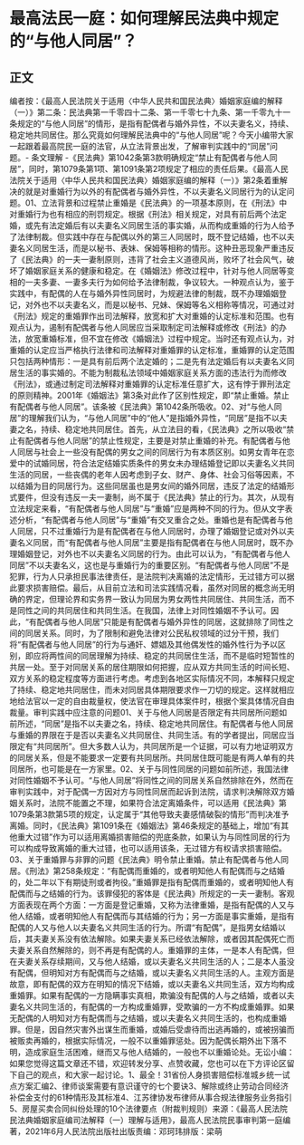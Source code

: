 # 最高法民一庭：如何理解民法典中规定的“与他人同居”？
## 正文
编者按：《最高人民法院关于适用〈中华人民共和国民法典〉婚姻家庭编的解释（一）》第二条：民法典第一千零四十二条、第一千零七十九条、第一千零九十一条规定的“与他人同居”的情形，是指有配偶者与婚外异性，不以夫妻名义，持续、稳定地共同居住。那么究竟如何理解民法典中的“与他人同居”呢？今天小编带大家一起跟着最高院民一庭的法官，从立法背景出发，了解审判实践中的“同居”问题。- 条文理解 -《民法典》第1042条第3款明确规定“禁止有配偶者与他人同居”，同时，第1079条第1项、第1091条第2项规定了相应的责任后果。《最高人民法院关于适用〈中华人民共和国民法典〉婚姻家庭编的解释（一）》第2条着重解决的就是对重婚行为以外的有配偶者与婚外异性，不以夫妻名义同居行为的认定问题。01、立法背景和过程禁止重婚是《民法典》的一项基本原则，在《刑法》中对重婚行为也有相应的刑罚规定。根据《刑法》相关规定，对具有前后两个法定婚，或先有法定婚后有以夫妻名义同居生活的事实婚，从而构成重婚的行为人给予了法律制裁。但实践中存在与配偶以外的第三人同居时，既不登记结婚，也不以夫妻名义同居生活，而是以秘书、表妹、保姆等相称的情形。这种丑恶现象严重违反了《民法典》的一夫一妻制原则，违背了社会主义道德风尚，败坏了社会风气，破坏了婚姻家庭关系的健康和稳定。在《婚姻法》修改过程中，针对与他人同居等变相的一夫多妻、一妻多夫行为如何给予法律制裁，争议较大。一种观点认为，鉴于实践中，有配偶的人在与婚外异性同居时，为规避法律的制裁，既不办理婚姻登记，对外也不以夫妻名义，而是以秘书、兄妹、保姆等名义相称等情况，可通过对《刑法》规定的重婚罪作出司法解释，放宽和扩大对重婚的认定标准和范围。也有观点认为，遏制有配偶者与他人同居应当采取制定司法解释或修改《刑法》的办法，放宽重婚标准，但不宜在修改《婚姻法》过程中规定。当时还有观点认为，对重婚的认定应当严格执行法律和司法解释对重婚罪的认定标准，重婚罪的认定范围只包括两种情形：一是具有前后两个法定婚的；二是先有法定婚后有以夫妻名义同居生活的事实婚的。不能为制裁私法领域中婚姻家庭关系方面的违法行为而修改《刑法》，或通过制定司法解释对重婚罪的认定标准任意扩大，这有悖于罪刑法定的原则精神。2001年《婚姻法》第3条对此作了区别性规定，即“禁止重婚。禁止有配偶者与他人同居”。该条被《民法典》第1042条所吸收。02、对“与他人同居”的理解我们认为，“与他人同居”中的“他人”是指婚外异性，“同居”是指不以夫妻之名，持续、稳定地共同居住。首先，从立法目的看，《民法典》之所以吸收“禁止有配偶者与他人同居”的禁止性规定，主要是对禁止重婚的补充。有配偶者与他人同居与社会上一些没有配偶的男女之间的同居行为有本质区别。如男女青年在恋爱中的试婚同居，符合法定结婚实质条件的男女未办理结婚登记即以夫妻名义共同生活的同居，一些丧偶的老年人因考虑到子女、财产、身体、社会习俗等因素，不以结婚为目的同居行为。这些同居虽也是男女间的婚外同居，违反了法定的结婚形式要件，但没有违反一夫一妻制，尚不属于《民法典》禁止的行为。其次，从现有立法规定来看，“有配偶者与他人同居”与“重婚”应是两种不同的行为。但从文字表述分析，“有配偶者与他人同居”与“重婚”有交叉重合之处。重婚也是有配偶者与他人同居，只不过重婚行为是有配偶者在与他人同居时，办理了婚姻登记或对外以夫妻名义同居，而“有配偶者与他人同居”主要是指有配偶者在与他人同居时，既不办理婚姻登记，对外也不以夫妻名义同居的行为。由此可以认为，“有配偶者与他人同居”不以夫妻名义，这也是与重婚行为的重要区别。“有配偶者与他人同居”不是犯罪，行为人只承担民事法律责任，是法院判决离婚的法定情形，无过错方可以据此要求损害赔偿。最后，从目前立法和司法实践情况看，虽然对同居的概念尚无明确的界定，但理论界和实务界一致认为同居为男女两性共同居住、共同生活，而不是同性之间的共同居住和共同生活。在我国，法律上对同性婚姻不予认可。因此，“有配偶者与他人同居”只能是有配偶者与婚外异性的同居，这就排除了同性之间的同居关系。同时，为了限制和避免法律对公民私权领域的过分干预，我们将“有配偶者与他人同居”的行为与通奸、嫖娼及其他偶发性的婚外性行为予以区别，即应将两性间的同居理解为持续、稳定的共同居住生活，而不是临时短暂性的共居一处。至于对同居关系的居住期限如何把握，应从双方共同生活的时间长短、双方关系的稳定程度等方面进行考虑。考虑到各地区实际情况不同，本解释只规定了持续、稳定地共同居住，而未对同居具体期限要求作一刀切的规定。这样就相应地给法官以一定的自由裁量权，使法官在审理具体案件时，根据个案具体情况自由裁量。审判实践中应注意的问题01、关于与他人同居是否限定有共同居所问题如前所述，“同居”是指不以夫妻之名，持续、稳定地共同居住。有配偶者与他人同居与重婚的界限在于是否以夫妻名义共同居住、共同生活。有的学者提出，同居应当限定有“共同居所”。但大多数人认为，共同居所是一个证据，可以有力地证明双方的同居关系，但是不能要求一定要有共同居所。共同居住既可能是有两人单有的共同居所，也可能是在一方家里。02、关于与同性同居的问题如前所述，我国法律对同性婚姻不予认可。“与他人同居”将同性之间的同居关系自然排除在外，然而在审判实践中，对于配偶一方因对方与同性同居而起诉到法院，请求判决解除双方婚姻关系时，法院不能置之不理，如果符合法定离婚条件，可以适用《民法典》第1079条第3款第5项的规定，认定属于“其他导致夫妻感情破裂的情形”而判决准予离婚。同时，《民法典》第1091条在《婚姻法》第46条规定的基础上，增加“有其他重大过错”作为可以适用离婚损害赔偿的兜底条款，如果认为与同性同居的行为可以构成导致离婚的重大过错，也可以适用该条，无过错方有权请求损害赔偿。03、关于重婚罪与非罪的问题《民法典》明令禁止重婚。禁止有配偶者与他人同居。《刑法》第258条规定：“有配偶而重婚的，或者明知他人有配偶而与之结婚的，处二年以下有期徒刑或者拘役。”重婚罪是指有配偶而重婚的，或者明知他人有配偶而与之结婚的行为。该罪侵犯的客体是《民法典》所规定的一夫一妻制。客观方面表现在两个方面：一方面是登记重婚，又称为法律重婚，是指有配偶的人又与他人结婚，或者明知他人有配偶而与其结婚的行为；另一方面是事实重婚，是指有配偶的人又与他人以夫妻名义共同生活的行为。所谓“有配偶”，是指男女结婚以后，其夫妻关系没有依法解除。如果夫妻关系已经依法解除，或者因其配偶死亡而夫妻关系自然解除的，则不再是有配偶的人。重婚罪的主体，一是本人有配偶，但在夫妻关系存续期间，又与他人结婚，或以夫妻名义共同生活的人；二是本人虽没有配偶，但明知对方有配偶而与之结婚，或以夫妻名义共同生活的人。主观方面是故意，即有配偶的双方在明知的情况下结婚，或以夫妻名义共同生活，双方均构成重婚罪。如果有配偶的一方隐瞒事实真相，欺骗没有配偶的人与之结婚，或者以夫妻名义共同生活的，有配偶的一方构成重婚罪，受欺骗的一方不构成重婚罪。如果无配偶的人明知对方有配偶而与之结婚，或以夫妻名义共同生活的，也构成重婚罪。但是，因自然灾害外出谋生而重婚，或婚后受虐待而出逃再婚的，或被拐骗而被贩卖再婚的，根据实际情况，一般不以重婚罪惩处。因为配偶长期外出下落不明，造成家庭生活困难，继而又与他人结婚的，一般也不以重婚论处。无讼小编：如果您觉得这篇文章还不错，欢迎转发分享、点赞收藏，您也可以在下方评论区留下自己的观点，和大家一起讨论。1、最全！31省份人身损害赔偿标准城乡统一试点方案汇编2、律师谈案需要有意识谨守的七个要诀3、解除或终止劳动合同经济补偿金支付的61种情形及其标准4、江苏律协发布律师从事合规法律服务业务指引5、房屋买卖合同纠纷处理的10个法律要点（附裁判规则）来源：《最高人民法院民法典婚姻家庭编司法解释（一）理解与适用》，最高人民法院民事审判第一庭编著，2021年6月人民法院出版社出版责编：邓珂玮排版：梁萌